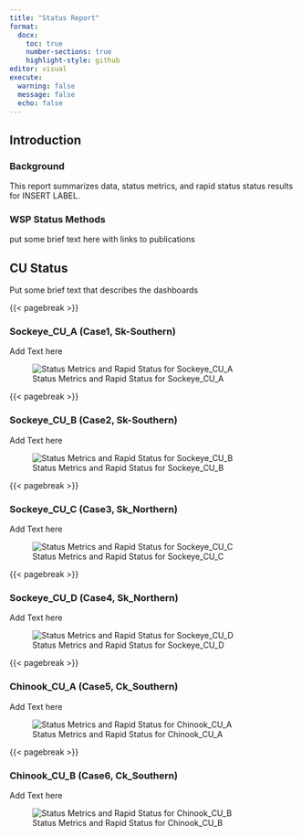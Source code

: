 ```yaml
---
title: "Status Report"
format: 
  docx:
    toc: true
    number-sections: true
    highlight-style: github
editor: visual
execute: 
  warning: false
  message: false
  echo: false
---
```


## Introduction

### Background

This report summarizes data, status metrics, and rapid status status results for INSERT LABEL.

### WSP Status Methods

put some brief text here with links to publications

## CU Status

Put some brief text that describes the dashboards

{{< pagebreak >}}

### Sockeye_CU_A (Case1, Sk-Southern)

Add Text here

![Status Metrics and Rapid Status for Sockeye_CU_A](../Dashboards/Sk-Southern_Sockeye_CU_A_Case1.png)

{{< pagebreak >}}

### Sockeye_CU_B (Case2, Sk-Southern)

Add Text here

![Status Metrics and Rapid Status for Sockeye_CU_B](../Dashboards/Sk-Southern_Sockeye_CU_B_Case2.png)

{{< pagebreak >}}

### Sockeye_CU_C (Case3, Sk_Northern)

Add Text here

![Status Metrics and Rapid Status for Sockeye_CU_C](../Dashboards/Sk_Northern_Sockeye_CU_C_Case3.png)

{{< pagebreak >}}

### Sockeye_CU_D (Case4, Sk_Northern)

Add Text here

![Status Metrics and Rapid Status for Sockeye_CU_D](../Dashboards/Sk_Northern_Sockeye_CU_D_Case4.png)

{{< pagebreak >}}

### Chinook_CU_A (Case5, Ck_Southern)

Add Text here

![Status Metrics and Rapid Status for Chinook_CU_A](../Dashboards/Ck_Southern_Chinook_CU_A_Case5.png)

{{< pagebreak >}}

### Chinook_CU_B (Case6, Ck_Southern)

Add Text here

![Status Metrics and Rapid Status for Chinook_CU_B](../Dashboards/Ck_Southern_Chinook_CU_B_Case6.png)
